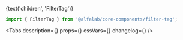 


<Meta
    title='Компоненты/FilterTag'
    component={FilterTag}
/>

<!-- Canvas -->

<Story name='FilterTag'>
    <div style={{
        padding: '8px',
        position: 'absolute',
        top: 0,
        left: 0,
        right: 0,
        bottom: 0,
    }}>
        <FilterTag
            size={select('size', SIZES, 's')}
            variant={select('variant',['default', 'alt'], 'default')}
            disabled={boolean('disabled', false)}
            checked={boolean('checked', false)}
            open={boolean('open', false)}
        >
            {text('children', 'FilterTag')}
        </FilterTag>
    </div>
</Story>

<!-- Docs -->

<ComponentHeader
    name='FilterTag'
    version={version}
    package='@alfalab/core-components/filter-tag'
    stage={1}
    design='https://www.figma.com/file/hqSP3L6qu8UcL3sf18Su1M/Web-Components?node-id=214%3A1873'
/>

```jsx
import { FilterTag } from '@alfalab/core-components/filter-tag';
```

<Tabs
    description={<Description />}
    props={<Props of={FilterTagTS} />}
    cssVars={<CssVars css={styles} />}
    changelog={<Changelog />}
/>
